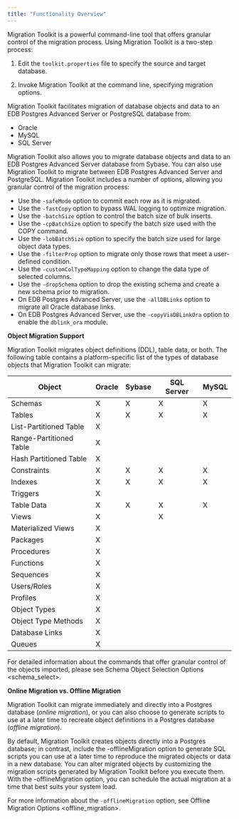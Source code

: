 ```yaml
---
title: "Functionality Overview"
---
```


<div id="functionality_overview" class="registered_link"></div>


Migration Toolkit is a powerful command-line tool that offers granular control of the migration process. Using Migration Toolkit is a two-step process:

1.  Edit the `toolkit.properties` file to specify the source and target database.

2.  Invoke Migration Toolkit at the command line, specifying migration options.

Migration Toolkit facilitates migration of database objects and data to an EDB Postgres Advanced Server or PostgreSQL database from:

-   Oracle
-   MySQL
-   SQL Server

Migration Toolkit also allows you to migrate database objects and data to an EDB Postgres Advanced Server database from Sybase. You can also use Migration Toolkit to migrate between EDB Postgres Advanced Server and PostgreSQL. Migration Toolkit includes a number of options, allowing you granular control of the migration process:

-   Use the `-safeMode` option to commit each row as it is migrated.
-   Use the `-fastCopy` option to bypass WAL logging to optimize migration.
-   Use the `-batchSize` option to control the batch size of bulk inserts.
-   Use the `-cpBatchSize` option to specify the batch size used with the COPY command.
-   Use the `-lobBatchSize` option to specify the batch size used for large object data types.
-   Use the `-filterProp` option to migrate only those rows that meet a user-defined condition.
-   Use the `-customColTypeMapping` option to change the data type of selected columns.
-   Use the `-dropSchema` option to drop the existing schema and create a new schema prior to migration.
-   On EDB Postgres Advanced Server, use the `-allDBLinks` option to migrate all Oracle database links.
-   On EDB Postgres Advanced Server, use the `-copyViaDBLinkOra` option to enable the `dblink_ora` module.

**Object Migration Support**

Migration Toolkit migrates object definitions (DDL), table data, or both. The following table contains a platform-specific list of the types of database objects that Migration Toolkit can migrate:

| Object                                                                                                                                                  | Oracle                    | Sybase | SQL Server | MySQL |
|---------------------------------------------------------------------------------------------------------------------------------------------------------|---------------------------|--------|------------|-------|
| Schemas                                                                                                                                                 | X                         | X      | X          | X     |
| Tables                                                                                                                                                  | X                         | X      | X          | X     |
| List-Partitioned Table                                                                                                                                  | X                         |        |            |       |
| Range-Partitioned Table                                                                                                                                 | X                         |        |            |       |
| Hash Partitioned Table                                                                                                                                  | X                         |        |            |       |
| Constraints                                                                                                                                             | X                         | X      | X          | X     |
| Indexes                                                                                                                                                 | X                         | X      | X          | X     | 
| Triggers                                                                                                                                                | X                         |        |            |       |
| Table Data                                                                                                                                              | X                         | X      | X          | X     |
| Views                                                                                                                                                   | X                         |        | X          |       |
| Materialized Views                                                                                                                                      | X                         |        |            |       |                
| Packages                                                                                                                                                | X                         |        |            |       |            
| Procedures                                                                                                                                              | X                         |        |            |       |
| Functions                                                                                                                                               | X                         |        |            |       |
| Sequences                                                                                                                                               | X                         |        |            |       |
| Users/Roles                                                                                                                                             | X                         |        |            |       |
| Profiles                                                                                                                                                | X                         |        |            |       |
| Object Types                                                                                                                                            | X                         |        |            |       |
| Object Type Methods                                                                                                                                     | X                         |        |            |       | 
| Database Links                                                                                                                                          | X                         |        |            |       |
| Queues                                                                                                                                                  | X                         |        |            |       | 

For detailed information about the commands that offer granular control of the objects imported, please see <span class="title-ref">Schema Object Selection Options &lt;schema\_select&gt;</span>.

**Online Migration vs. Offline Migration**

Migration Toolkit can migrate immediately and directly into a Postgres database (*online* *migration*), or you can also choose to generate scripts to use at a later time to recreate object definitions in a Postgres database (*offline* *migration*).

By default, Migration Toolkit creates objects directly into a Postgres database; in contrast, include the -offlineMigration option to generate SQL scripts you can use at a later time to reproduce the migrated objects or data in a new database. You can alter migrated objects by customizing the migration scripts generated by Migration Toolkit before you execute them. With the -offlineMigration option, you can schedule the actual migration at a time that best suits your system load.

For more information about the `-offlineMigration` option, see <span class="title-ref">Offline Migration Options &lt;offline\_migration&gt;</span>.
